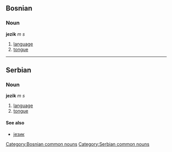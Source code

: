 ==Bosnian==
===Noun===
'''jezik''' ''m s''
#[[language]]
#[[tongue]]
[[Category:Bosnian common nouns]]
----
==Serbian==
===Noun===
'''jezik''' ''m s''
#[[language]]
#[[tongue]]
====See also====
*[[језик]]
[[Category:Serbian common nouns]]